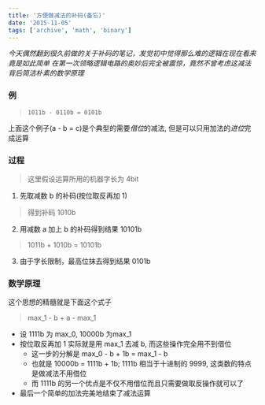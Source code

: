 ```yaml
---
title: '方便做减法的补码(备忘)'
date: '2015-11-05'
tags: ['archive', 'math', 'binary']
---
```


*今天偶然翻到很久前做的关于补码的笔记，发觉初中觉得那么难的逻辑在现在看来竟是如此简单*
*在第一次领略逻辑电路的奥妙后完全被震惊，竟然不曾考虑这减法背后简洁朴素的数学原理*

### 例

> `1011b - 0110b = 0101b`

上面这个例子(a - b = c)是个典型的需要*借位*的减法, 但是可以只用加法的*进位*完成运算

### 过程
> 这里假设运算所用的机器字长为 4bit

1. 先取减数 b 的补码(按位取反再加 1)
> 得到补码 1010b
2. 用减数 a 加上 b 的补码得到结果 10101b
> 1011b + 1010b = 10101b
3. 由于字长限制，最高位抹去得到结果 0101b

### 数学原理

这个思想的精髓就是下面这个式子
> max\_1 - b + a - max\_1

* 设 1111b 为 max\_0, 10000b 为max\_1 
* 按位取反再加 1 实际就是用 max\_1 去减 b, 而这些操作完全用不到借位
	+ 这一步的分解是 max\_0 - b + 1b = max\_1 - b
	+ 也就是 10000b = 1111b + 1b; 1111b 相当于十进制的 9999, 这类数的特点是做减法不用借位
	+ 而 1111b 的另一个优点是不仅不用借位而且只需要做取反操作就可以了
* 最后一个简单的加法完美地结束了减法运算
